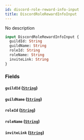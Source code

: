 ```yaml
---
id: discord-role-reward-info-input
title: DiscordRoleRewardInfoInput
---
```



No description

```graphql
input DiscordRoleRewardInfoInput {
  guildId: String
  guildName: String
  roleId: String
  roleName: String
  inviteLink: String
}
```


### Fields

#### `guildId` ([`String`](../../references/scalars/string))




#### `guildName` ([`String`](../../references/scalars/string))




#### `roleId` ([`String`](../../references/scalars/string))




#### `roleName` ([`String`](../../references/scalars/string))




#### `inviteLink` ([`String`](../../references/scalars/string))






